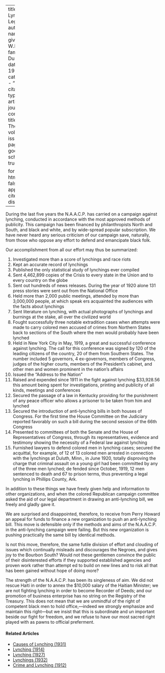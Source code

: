 
---
title: 'Anti-Lynching Legislation'
author:
  - name:
      given: W.E.B.
      family: Du Bois
date: May 1922
categories: 
  - ""
citation: 
  type: article-journal
  container-title: The Crisis
  volume: 22
  issue: 1
  page: 8-9
google-scholar: true

format:
  html:
    toc: false
    appendix-cite-as: display
---


During the last five years the N.A.A.C.P. has carried on a campaign against lynching, conducted in accordance with the most approved methods of public­ity. This campaign has been financed by philanthropists North and South, and black and white, and by wide-spread popular subscription. We have never heard any serious criticism of our campaign save, naturally, from those who oppose any effort to defend and emancipate black folk.

Our accomplishment from all our effort may thus be summarized:

1. Investigated more than a score of lynchings and race riots
2. Kept an accurate record of lynchings
3. Published the only statistical study of lynchings ever compiled
4. Sent 4,462,899 copies of the <span class="crisis-title">Crisis</span> to every state in the Union and to every country on the globe
5. Sent out hundreds of news releases. During the year of 1920 alone 131 press stories were sent out from the National Office
6. Held more than 2,000 public meetings, attended by more than 3,000,000 people, at which speak­ ers acquainted the audiences with the facts about lynchings
7. Sent literature on lynching, with actual photographs of lynchings and burnings at the stake, all over the civilized world
8. Fought successfully three notable extradition cases when attempts were made to carry colored men accused of crimes from Northern States back to sections of the South where the men would probably have been lynched
9. Held in New York City in May, 1919, a great and successful conference against lynching. The call for this conference was signed by 120 of the leading citizens of the country, 20 of them from Southern States. The number included 5 governors, 4 ex-governors, members of Congress, judges of the higher courts, members of the President's cabinet, and other men and women prominent in the nation's affairs
10. Issued the "Address to the Nation"
11. Raised and expended since 1911 in the fight against lynching $33,928.56 this amount being spent for investigations, printing and publicity of all kinds, meetings and conferences
12. Secured the passage of a law in Kentucky providing for the punishment of any peace officer who allows a prisoner to be taken from him and lynched
13. Secured the introduction of anti-lynching bills in both houses of Congress. For the first time the House Committee on the Judiciary reported favorably on such a bill during the second ses­sion of the 66th Congress
14. Presented to committees of both the Senate and the House of Representatives of Congress, through its representatives, evidence and testimony showing the necessity of a Federal law against lynching
15.  Furnished lawyers to defend colored men in lynching cases; secured the acquittal, for example, of 12 of 13 colored men arrested in connection with the lynchings at Duluth, Minn., in June 1920, totally disproving the charge that criminal assault on a young girl had been com­mitted by any of the three men lynched; de­ fended since October, 1919, 12 men sentenced to death and 67 to prison terms, thus preventing a legal lynching in Phillips County, Ark.

In addition to these things we have freely given help and information to other organizations, and when the colored Republican campaign committee asked the aid of our legal department in drawing an anti-lynching bill, we freely and gladly gave it.

We are surprised and disappointed, therefore, to receive from Perry Howard an appeal for funds to finance a new organization to push an anti-lynching bill. This move is defensible only if the methods and aims of the N.A.A.C.P. in the anti-lynching campaign were failing. But this new organization is pushing practically the same bill by identical methods.

Is not this move, therefore, the same futile division of effort and clouding of issues which continually misleads and discourages the Negroes, and gives joy to the Bourbon South? Would not these gentlemen convince the public of their disinterested efforts if they supported established agencies and proven work rather than attempt­ ed to build on new lines and to risk all that has been gained without hope of doing more?

The strength of the N.A.A.C.P. has been its singleness of aim. We did not rescue Haiti in order to annex the $10,000 salary of the Haitian Minister; we are not fighting lynching in order to become Recorder of Deeds; and our promotion of business enterprise has no string on the Registry of the Treasury. This does not mean that we are unmindful of the right of competent black men to hold office,---indeed we strongly emphasize and maintain this right---but we in­sist that this is subordinate and un­ important beside our fight for freedom, and we refuse to have our most sacred right played with as pawns to official preferment.

<!-- Similar articles start here -->
<div  class="clear-wrap"></div>

#### Related Articles

* [Causes of Lynching (1931)](/Volumes/38/04/causes_of_lynching.html)
* [Lynching (1914)](/Volumes/07/05/lynching.html)
* [Lynching (1927)](/Volumes/33/04/lynching.html)
* [Lynchings (1932)](/Volumes/39/02/lynchings.html)
* [Crime and Lynching (1912)](/Volumes/03/03/crime_and_lynching.html)

<!-- Similar articles end here -->